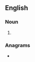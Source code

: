 ==English==

===Noun===
{{head|en|noun form}}

# {{plural of|pentimal|lang=en}}

===Anagrams===
* {{anagrams|en|a=aeilmnpst|Pimentals}}